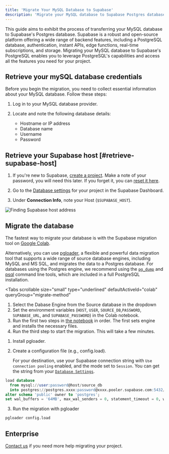 ```yaml
---
title: 'Migrate Your MySQL Database to Supabase'
description: 'Migrate your MySQL database to Supabase Postgres database.'
---
```


This guide aims to exhibit the process of transferring your MySQL database to Supabase's Postgres database. Supabase is a robust and open-source platform offering a wide range of backend features, including a PostgreSQL database, authentication, instant APIs, edge functions, real-time subscriptions, and storage. Migrating your MySQL database to Supabase's PostgreSQL enables you to leverage PostgreSQL's capabilities and access all the features you need for your project.

## Retrieve your mySQL database credentials

Before you begin the migration, you need to collect essential information about your MySQL database. Follow these steps:

1. Log in to your MySQL database provider.

1. Locate and note the following database details:
   - Hostname or IP address
   - Database name
   - Username
   - Password

## Retrieve your Supabase host [#retrieve-supabase-host]

1. If you're new to Supabase, [create a project](https://supabase.com/dashboard).
   Make a note of your password, you will need this later. If you forget it, you can [reset it here](https://supabase.com/dashboard/project/_/settings/database).

1. Go to the [Database settings](https://supabase.com/dashboard/project/_/settings/database) for your project in the Supabase Dashboard.
1. Under **Connection Info**, note your Host (`$SUPABASE_HOST`).

![Finding Supabase host address](/docs/img/guides/resources/migrating-to-supabase/mysql/database-settings-host.png)

## Migrate the database

The fastest way to migrate your database is with the Supabase migration tool on
[Google Colab](https://colab.research.google.com/github/mansueli/Supa-Migrate/blob/main/Amazon_RDS_to_Supabase.ipynb).

Alternatively, you can use [pgloader](https://github.com/dimitri/pgloader), a flexible and powerful data migration tool that supports a wide range of source database engines, including MySQL and MS SQL, and migrates the data to a Postgres database. For databases using the Postgres engine, we recommend using the [`pg_dump`](https://www.postgresql.org/docs/current/app-pgdump.html) and [psql](https://www.postgresql.org/docs/current/app-psql.html) command line tools, which are included in a full PostgreSQL installation.

<Tabs
  scrollable
  size="small"
  type="underlined"
  defaultActiveId="colab"
  queryGroup="migrate-method"
>
<TabPanel id="colab" label="Migrate using Colab">

1. Select the Dabase Engine from the Source database in the dropdown
1. Set the environment variables (`HOST`, `USER`, `SOURCE_DB`,`PASSWORD`, `SUPABASE_URL`, and `SUPABASE_PASSWORD`) in the Colab notebook.
1. Run the first two steps in [the notebook](https://colab.research.google.com/github/mansueli/Supa-Migrate/blob/main/Amazon_RDS_to_Supabase.ipynb) in order. The first sets engine and installs the necessary files.
1. Run the third step to start the migration. This will take a few minutes.

</TabPanel>
<TabPanel id="MySQL" label="Migrate from MySQL with pgloader">

1. Install pgloader.
2. Create a configuration file (e.g., config.load).

   For your destination, use your Supabase connection string with `Use connection pooling` enabled, and the mode set to `Session`. You can get the string from your [`Database Settings`](https://supabase.com/dashboard/project/_/settings/general).

```sql
load database
  from mysql://user:password@host/source_db
  into postgres://postgres.xxxx:password@xxxx.pooler.supabase.com:5432/postgres
alter schema 'public' owner to 'postgres';
set wal_buffers = '64MB', max_wal_senders = 0, statement_timeout = 0, work_mem to '2GB';
```

3. Run the migration with pgloader

```bash
pgloader config.load
```

</TabPanel>
</Tabs>

<MigrationWarnings />

## Enterprise

[Contact us](https://forms.supabase.com/enterprise) if you need more help migrating your project.
